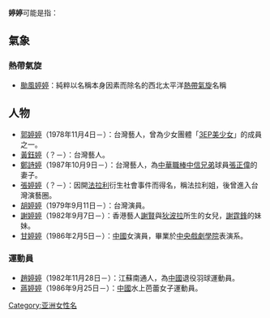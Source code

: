 '''婷婷'''可能是指：
==氣象==
===熱帶氣旋===
*[[颱風婷婷|颱風婷婷]]：純粹以名稱本身因素而除名的西北太平洋[[熱帶氣旋|熱帶氣旋]]名稱
==人物==
*[[郭婷婷_(艺人)|郭婷婷]]（1978年11月4日－）：台灣藝人，曾為少女團體「[[3EP美少女|3EP美少女]]」的成員之一。
*[[黃鈺婷|黃鈺婷]]（？－）：台灣藝人。
*[[鄭詩婷|鄭詩婷]]（1987年10月9日－）：台灣藝人，為[[中華職棒|中華職棒]][[中信兄弟|中信兄弟]]球員[[張正偉|張正偉]]的妻子。
*[[法拉利姐|張婷婷]]（？－）：因開[[法拉利|法拉利]]衍生社會事件而得名，稱法拉利姐，後曾進入台灣演藝圈。
*[[胡婷婷|胡婷婷]]（1979年9月11日－）：台灣演員。
*[[謝婷婷|謝婷婷]]（1982年9月7日－）：香港藝人[[謝賢|謝賢]]與[[狄波拉|狄波拉]]所生的女兒，[[謝霆鋒|謝霆鋒]]的妹妹。
*[[甘婷婷|甘婷婷]]（1986年2月5日－）：[[中華人民共和國|中國]]女演員，畢業於[[中央戲劇學院|中央戲劇學院]]表演系。

=== 運動員 ===
*[[趙婷婷|趙婷婷]]（1982年11月28日－）：江蘇南通人，為[[中華人民共和國|中國]]退役羽球運動員。
*[[蔣婷婷|蔣婷婷]]（1986年9月25日－）：[[中華人民共和國|中國]]水上芭蕾女子運動員。

{{Disambiguation|Cat=二字汉名消歧义}}
[[Category:亚洲女性名|Category:亚洲女性名]]
